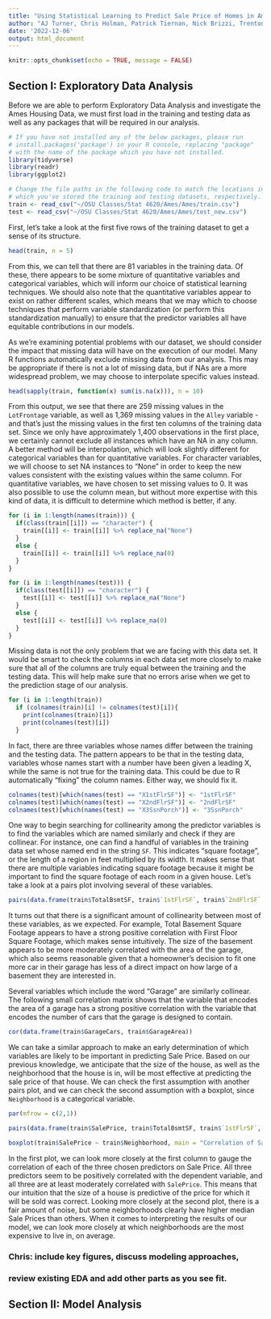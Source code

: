 ---
title: "Using Statistical Learning to Predict Sale Price of Homes in Ames, Iowa"
author: "AJ Turner, Chris Holman, Patrick Tiernan, Nick Brizzi, Trenton Butz"
date: '2022-12-06'
output: html_document
---

```{r setup, include=FALSE}
knitr::opts_chunk$set(echo = TRUE, message = FALSE)
```

## Section I: Exploratory Data Analysis

Before we are able to perform Exploratory Data Analysis and investigate the Ames Housing Data, we must first load in the training and testing data as well as any packages that will be required in our analysis. 

```{r}
# If you have not installed any of the below packages, please run 
# install.packages('package') in your R console, replacing "package"
# with the name of the package which you have not installed. 
library(tidyverse)
library(readr)
library(ggplot2)
```

```{r}
# Change the file paths in the following code to match the locations in 
# which you've stored the training and testing datasets, respectively.
train <- read_csv("~/OSU Classes/Stat 4620/Ames/Ames/train.csv")
test <- read_csv("~/OSU Classes/Stat 4620/Ames/Ames/test_new.csv")
```

First, let's take a look at the first five rows of the training dataset to get a sense of its structure.

```{r}
head(train, n = 5)
```

From this, we can tell that there are 81 variables in the training data. Of these, there appears to be some mixture of quantitative variables and categorical variables, which will inform our choice of statistical learning techniques. We should also note that the quantitative variables appear to exist on rather different scales, which means that we may which to choose techniques that perform variable standardization (or perform this standardization manually) to ensure that the predictor variables all have equitable contributions in our models. 

As we're examining potential problems with our dataset, we should consider the impact that missing data will have on the execution of our model. Many R functions automatically exclude missing data from our analysis. This may be appropriate if there is not a lot of missing data, but if NAs are a more widespread problem, we may choose to interpolate specific values instead. 

```{r}
head(sapply(train, function(x) sum(is.na(x))), n = 10)
```

From this output, we see that  there are 259 missing values in the `LotFrontage` variable, as well as 1,369 missing values in the `Alley` variable - and that's just the missing values in the first ten columns of the training data set. Since we only have approximately 1,400 observations in the first place, we certainly cannot exclude all instances which have an NA in any column. A better method will be interpolation, which will look slightly different for categorical variables than for quantitative variables. For character variables, we will choose to set NA instances to "None" in order to keep the new values consistent with the existing values within the same column. For quantitative variables, we have chosen to set missing values to 0. It was also possible to use the column mean, but without more expertise with this kind of data, it is difficult to determine which method is better, if any.

```{r}
for (i in 1:length(names(train))) {
  if(class(train[[i]]) == "character") {
    train[[i]] <- train[[i]] %>% replace_na("None")
  }
  else {
    train[[i]] <- train[[i]] %>% replace_na(0)
  }
}

for (i in 1:length(names(test))) {
  if(class(test[[i]]) == "character") {
    test[[i]] <- test[[i]] %>% replace_na("None")
  }
  else {
    test[[i]] <- test[[i]] %>% replace_na(0)
  }
}
```

Missing data is not the only problem that we are facing with this data set. It would be smart to check the columns in each data set more closely to make sure that all of the columns are truly equal between the training and the testing data. This will help make sure that no errors arise when we get to the prediction stage of our analysis.  


```{r}
for (i in 1:length(train))
  if (colnames(train)[i] != colnames(test)[i]){
    print(colnames(train)[i])
    print(colnames(test)[i]) 
  }
```

In fact, there are three variables whose names differ between the training and the testing data. The pattern appears to be that in the testing data, variables whose names start with a number have been given a leading X, while the same is not true for the training data. This could be due to R automatically "fixing" the column names. Either way, we should fix it. 

```{r}
colnames(test)[which(names(test) == "X1stFlrSF")] <- "1stFlrSF"
colnames(test)[which(names(test) == "X2ndFlrSF")] <- "2ndFlrSF"
colnames(test)[which(names(test) == "X3SsnPorch")] <- "3SsnPorch"
```

One way to begin searching for collinearity among the predictor variables is to find the variables which are named similarly and check if they are collinear. For instance, one can find a handful of variables in the training data set whose named end in the string `SF`. This indicates "square footage", or the length of a region in feet multiplied by its width. It makes sense that there are multiple variables indicating square footage because it might be important to find the square footage of each room in a given house. Let's take a look at a pairs plot involving several of these variables. 

```{r}
pairs(data.frame(train$TotalBsmtSF, train$`1stFlrSF`, train$`2ndFlrSF`, train$GarageArea), main = "Correlation of Variables related to Area")
```

It turns out that there is a significant amount of collinearity between most of these variables, as we expected. For example, Total Basement Square Footage appears to have a strong positive correlation with First Floor Square Footage, which makes sense intuitively. The size of the basement appears to be more moderately correlated with the area of the garage, which also seems reasonable given that a homeowner's decision to fit one more car in their garage has less of a direct impact on how large of a basement they are interested in. 

Several variables which include the word "Garage" are similarly collinear. The following small correlation matrix shows that the variable that encodes the area of a garage has a strong positive correlation with the variable that encodes the number of cars that the garage is designed to contain. 

```{r}
cor(data.frame(train$GarageCars, train$GarageArea))
```


We can take a similar approach to make an early determination of which variables are likely to be important in predicting Sale Price. Based on our previous knowledge, we anticipate that the size of the house, as well as the neighborhood that the house is in, will be most effective at predicting the sale price of that house. We can check the first assumption with another pairs plot, and we can check the second assumption with a boxplot, since `Neighborhood` is a categorical variable. 

```{r}
par(mfrow = c(2,1))

pairs(data.frame(train$SalePrice, train$TotalBsmtSF, train$`1stFlrSF`, train$`2ndFlrSF`), main = "Correlation of Sale Price with Square Footage Predictors")

boxplot(train$SalePrice ~ train$Neighborhood, main = "Correlation of Sale Price with Neighborhood", xlab = "Name of Neighborhood", ylab = "Sale Price ($)")
```

In the first plot, we can look more closely at the first column to gauge the correlation of each of the three chosen predictors on Sale Price. All three predictors seem to be positively correlated with the dependent variable, and all three are at least moderately correlated with `SalePrice`. This means that our intuition that the size of a house is predictive of the price for which it will be sold was correct. Looking more closely at the second plot, there is a fair amount of noise, but some neighborhoods clearly have higher median Sale Prices than others. When it comes to interpreting the results of our model, we can look more closely at which neighborhoods are the most expensive to live in, on average. 

### Chris: include key figures, discuss modeling approaches, 
### review existing EDA and add other parts as you see fit.



## Section II: Model Analysis



